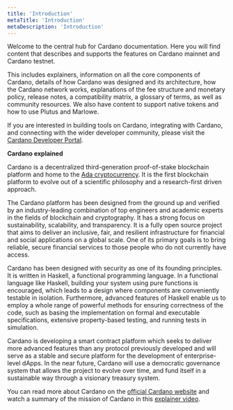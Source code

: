```yaml
---
title: 'Introduction'
metaTitle: 'Introduction'
metaDescription: 'Introduction'
---
```


Welcome to the central hub for Cardano documentation. Here you will find content that describes and supports the features on Cardano mainnet and Cardano testnet. 

This includes explainers, information on all the core components of Cardano, details of how Cardano was designed and its architecture, how the Cardano network works, explanations of the fee structure and monetary policy, release notes, a compatibility matrix, a glossary of terms, as well as community resources. We also have content to support native tokens and how to use Plutus and Marlowe.  

If you are interested in building tools on Cardano, integrating with Cardano, and connecting with the wider developer community, please visit the [Cardano Developer Portal](https://developers.cardano.org/home/).

**Cardano explained**

Cardano is a decentralized third-generation proof-of-stake blockchain platform and home to the [Ada cryptocurrency](https://cardano.org/what-is-ada/). It is the first blockchain platform to evolve out of a scientific philosophy and a research-first driven approach.

The Cardano platform has been designed from the ground up and verified by an industry-leading combination of top engineers and academic experts in the fields of blockchain and cryptography. It has a strong focus on sustainability, scalability, and transparency.  It is a fully open source project that aims to deliver an inclusive, fair, and resilient infrastructure for financial and social applications on a global scale. One of its primary goals is to bring reliable, secure financial services to those people who do not currently have access. 

Cardano has been designed with security as one of its founding principles. It is written in Haskell, a functional programming language. In a functional language like Haskell, building your system using pure functions is encouraged, which leads to a design where components are conveniently testable in isolation. Furthermore, advanced features of Haskell enable us to employ a whole range of powerful methods for ensuring correctness of the code, such as basing the implementation on formal and executable specifications, extensive property-based testing, and running tests in simulation.

Cardano is developing a smart contract platform which seeks to deliver more advanced features than any protocol previously developed and will serve as a stable and secure platform for the development of enterprise-level dApps. In the near future, Cardano will use a democratic governance system that allows the project to evolve over time, and fund itself in a sustainable way through a visionary treasury system. 

You can read more about Cardano on the [official Cardano website](http://cardano.org/) and watch a summary of the mission of Cardano in this [explainer video](https://www.youtube.com/watch?v=l_Nv0-PVrnM/). 

